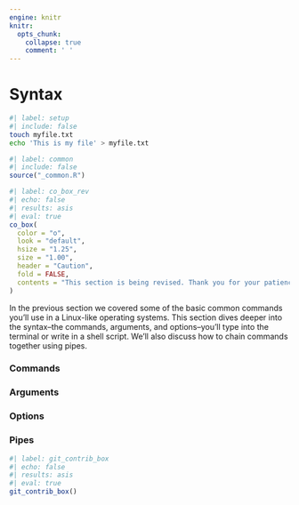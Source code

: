 ```yaml
---
engine: knitr
knitr:
  opts_chunk: 
    collapse: true
    comment: ' '
---
```


# Syntax {.unnumbered}

```bash
#| label: setup
#| include: false
touch myfile.txt
echo 'This is my file' > myfile.txt
```

```r
#| label: common
#| include: false
source("_common.R")
```

```r
#| label: co_box_rev
#| echo: false
#| results: asis
#| eval: true
co_box(
  color = "o",
  look = "default", 
  hsize = "1.25", 
  size = "1.00", 
  header = "Caution", 
  fold = FALSE,
  contents = "This section is being revised. Thank you for your patience."
)
```

In the previous section we covered some of the basic common commands you'll use in a Linux-like operating systems. This section dives deeper into the syntax--the commands, arguments, and options--you'll type into the terminal or write in a shell script. We'll also discuss how to chain commands together using pipes. 

### Commands 

### Arguments 

### Options 

### Pipes 


```r
#| label: git_contrib_box
#| echo: false
#| results: asis
#| eval: true
git_contrib_box()
```
